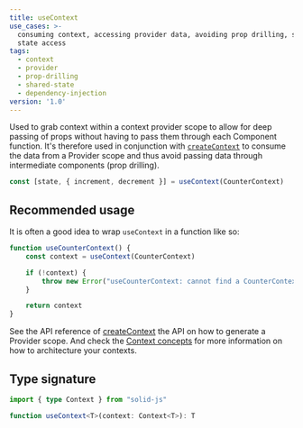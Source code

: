 ```yaml
---
title: useContext
use_cases: >-
  consuming context, accessing provider data, avoiding prop drilling, shared
  state access
tags:
  - context
  - provider
  - prop-drilling
  - shared-state
  - dependency-injection
version: '1.0'
---
```


Used to grab context within a context provider scope to allow for deep passing of props without having to pass them through each Component function.
It's therefore used in conjunction with [`createContext`](/reference/component-apis/create-context) to consume the data from a Provider scope and thus avoid passing data through intermediate components (prop drilling).

```ts
const [state, { increment, decrement }] = useContext(CounterContext)
```

## Recommended usage

It is often a good idea to wrap `useContext` in a function like so:

```ts title="/context/counter-component.tsx"
function useCounterContext() {
	const context = useContext(CounterContext)

	if (!context) {
		throw new Error("useCounterContext: cannot find a CounterContext")
	}

	return context
}
```

See the API reference of [createContext](/reference/component-apis/create-context) the API on how to generate a Provider scope.
And check the [Context concepts](/concepts/context) for more information on how to architecture your contexts.

## Type signature

```ts
import { type Context } from "solid-js"

function useContext<T>(context: Context<T>): T

```
